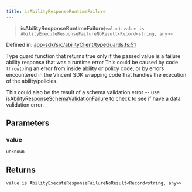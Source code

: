 ```yaml
---
title: isAbilityResponseRuntimeFailure
---
```


> **isAbilityResponseRuntimeFailure**(`value`): `value is AbilityExecuteResponseFailureNoResult<Record<string, any>>`

Defined in: [app-sdk/src/abilityClient/typeGuards.ts:51](https://github.com/LIT-Protocol/Vincent/blob/24971b3553e0b3a0f81730455f8a1892791091ad/packages/libs/app-sdk/src/abilityClient/typeGuards.ts#L51)

Type guard function that returns true only if the passed value is a failure ability response that was a runtime error
This could be caused by code `throw()`ing an error from inside ability or policy code, or by errors encountered in the
Vincent SDK wrapping code that handles the execution of the ability/policies.

This could also be the result of a schema validation error -- use [isAbilityResponseSchemaValidationFailure](./isAbilityResponseSchemaValidationFailure) to check
to see if have a data validation error.

## Parameters

### value

`unknown`

## Returns

`value is AbilityExecuteResponseFailureNoResult<Record<string, any>>`
